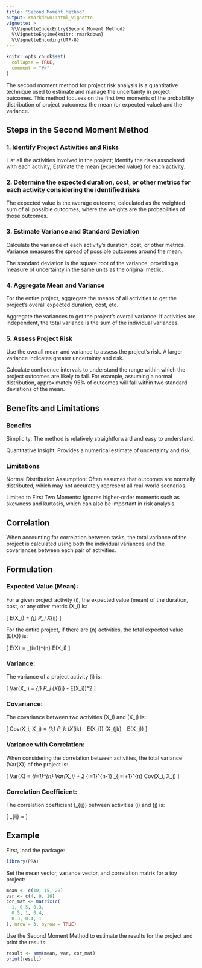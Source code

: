 ```yaml
---
title: "Second Moment Method"
output: rmarkdown::html_vignette
vignette: >
  %\VignetteIndexEntry{Second Moment Method}
  %\VignetteEngine{knitr::rmarkdown}
  %\VignetteEncoding{UTF-8}
---
```


```r
knitr::opts_chunk$set(
  collapse = TRUE,
  comment = "#>"
)
```

The second moment method for project risk analysis is a quantitative technique used to estimate and manage the uncertainty in project outcomes. This method focuses on the first two moments of the probability distribution of project outcomes: the mean (or expected value) and the variance.

## Steps in the Second Moment Method

### 1. Identify Project Activities and Risks

List all the activities involved in the project; Identify the risks associated with each activity;  Estimate the mean (expected value) for each activity.

### 2. Determine the expected duration, cost, or other metrics for each activity considering the identified risks

The expected value is the average outcome, calculated as the weighted sum of all possible outcomes, where the weights are the probabilities of those outcomes.

### 3. Estimate Variance and Standard Deviation

Calculate the variance of each activity's duration, cost, or other metrics. Variance measures the spread of possible outcomes around the mean.

The standard deviation is the square root of the variance, providing a measure of uncertainty in the same units as the original metric.

### 4. Aggregate Mean and Variance

For the entire project, aggregate the means of all activities to get the project's overall expected duration, cost, etc.

Aggregate the variances to get the project's overall variance. If activities are independent, the total variance is the sum of the individual variances.

### 5. Assess Project Risk

Use the overall mean and variance to assess the project's risk. A larger variance indicates greater uncertainty and risk.

Calculate confidence intervals to understand the range within which the project outcomes are likely to fall. For example, assuming a normal distribution, approximately 95% of outcomes will fall within two standard deviations of the mean.

## Benefits and Limitations

### Benefits

Simplicity: The method is relatively straightforward and easy to understand.

Quantitative Insight: Provides a numerical estimate of uncertainty and risk.

### Limitations

Normal Distribution Assumption: Often assumes that outcomes are normally distributed, which may not accurately represent all real-world scenarios.

Limited to First Two Moments: Ignores higher-order moments such as skewness and kurtosis, which can also be important in risk analysis.

## Correlation

When accounting for correlation between tasks, the total variance of the project is calculated using both the individual variances and the covariances between each pair of activities.

## Formulation

### Expected Value (Mean):

For a given project activity \(i\), the expected value (mean) of the duration, cost, or any other metric \(X_i\) is:

\[ E(X_i) = \sum_{j} P_j \cdot X_{ij} \]

For the entire project, if there are \(n\) activities, the total expected value \(E(X)\) is:

\[ E(X) = \sum_{i=1}^{n} E(X_i) \]

### Variance:

The variance of a project activity \(i\) is:

\[ Var(X_i) = \sum_{j} P_j \cdot (X_{ij} - E(X_i))^2 \]

### Covariance:

The covariance between two activities \(X_i\) and \(X_j\) is:

\[ Cov(X_i, X_j) = \sum_{k} P_k \cdot (X_{ik} - E(X_i)) \cdot (X_{jk} - E(X_j)) \]

### Variance with Correlation:

When considering the correlation between activities, the total variance \(Var(X)\) of the project is:

\[ Var(X) = \sum_{i=1}^{n} Var(X_i) + 2 \sum_{i=1}^{n-1} \sum_{j=i+1}^{n} Cov(X_i, X_j) \]

### Correlation Coefficient:

The correlation coefficient \(\rho_{ij}\) between activities \(i\) and \(j\) is:

\[ \rho_{ij} = \frac{Cov(X_i, X_j)}{\sigma(X_i) \cdot \sigma(X_j)} \]

## Example 

First, load the package:
``` r
library(PRA)
```

Set the mean vector, variance vector, and correlation matrix for a toy project:
```r
mean <- c(10, 15, 20)
var <- c(4, 9, 16)
cor_mat <- matrix(c(
  1, 0.5, 0.3,
  0.5, 1, 0.4,
  0.3, 0.4, 1
), nrow = 3, byrow = TRUE)
```

Use the Second Moment Method to estimate the results for the project and print the results:
```r
result <- smm(mean, var, cor_mat)
print(result)
```
